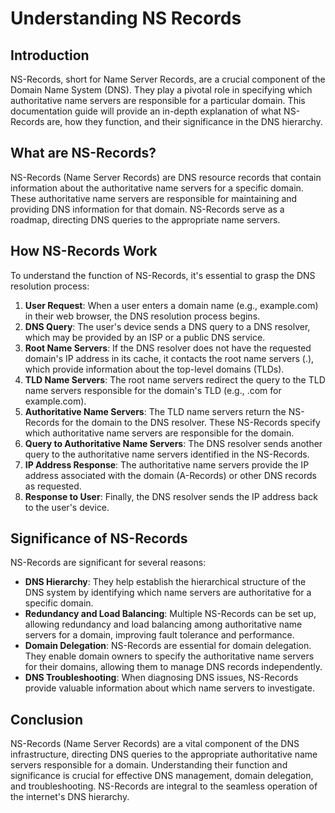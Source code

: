 # Understanding NS Records

## Introduction
NS-Records, short for Name Server Records, are a crucial component of the Domain Name System (DNS). They play a pivotal role in specifying which authoritative name servers are responsible for a particular domain. This documentation guide will provide an in-depth explanation of what NS-Records are, how they function, and their significance in the DNS hierarchy.

## What are NS-Records?
NS-Records (Name Server Records) are DNS resource records that contain information about the authoritative name servers for a specific domain. These authoritative name servers are responsible for maintaining and providing DNS information for that domain. NS-Records serve as a roadmap, directing DNS queries to the appropriate name servers.

## How NS-Records Work
To understand the function of NS-Records, it's essential to grasp the DNS resolution process:

1. **User Request**: When a user enters a domain name (e.g., example.com) in their web browser, the DNS resolution process begins.
2. **DNS Query**: The user's device sends a DNS query to a DNS resolver, which may be provided by an ISP or a public DNS service.
3. **Root Name Servers**: If the DNS resolver does not have the requested domain's IP address in its cache, it contacts the root name servers (.), which provide information about the top-level domains (TLDs).
4. **TLD Name Servers**: The root name servers redirect the query to the TLD name servers responsible for the domain's TLD (e.g., .com for example.com).
5. **Authoritative Name Servers**: The TLD name servers return the NS-Records for the domain to the DNS resolver. These NS-Records specify which authoritative name servers are responsible for the domain.
6. **Query to Authoritative Name Servers**: The DNS resolver sends another query to the authoritative name servers identified in the NS-Records.
7. **IP Address Response**: The authoritative name servers provide the IP address associated with the domain (A-Records) or other DNS records as requested.
8. **Response to User**: Finally, the DNS resolver sends the IP address back to the user's device.

## Significance of NS-Records
NS-Records are significant for several reasons:

- **DNS Hierarchy**: They help establish the hierarchical structure of the DNS system by identifying which name servers are authoritative for a specific domain.
- **Redundancy and Load Balancing**: Multiple NS-Records can be set up, allowing redundancy and load balancing among authoritative name servers for a domain, improving fault tolerance and performance.
- **Domain Delegation**: NS-Records are essential for domain delegation. They enable domain owners to specify the authoritative name servers for their domains, allowing them to manage DNS records independently.
- **DNS Troubleshooting**: When diagnosing DNS issues, NS-Records provide valuable information about which name servers to investigate.

## Conclusion
NS-Records (Name Server Records) are a vital component of the DNS infrastructure, directing DNS queries to the appropriate authoritative name servers responsible for a domain. Understanding their function and significance is crucial for effective DNS management, domain delegation, and troubleshooting. NS-Records are integral to the seamless operation of the internet's DNS hierarchy.

